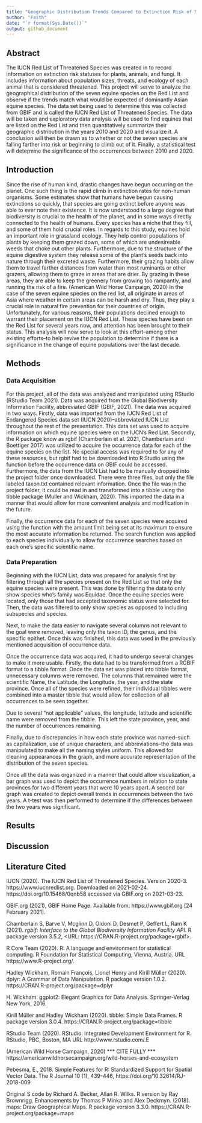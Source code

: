 ```yaml
---
title: "Geographic Distribution Trends Compared to Extinction Risk of Mammals on the IUCN Red List"
author: "Faith"
date: "`r format(Sys.Date())`"
output: github_document
---
```


## Abstract

The IUCN Red List of Threatened Species was created in to record information on extinction risk statuses for plants, animals, and fungi. It includes information about population sizes, threats, and ecology of each animal that is considered threatened. This project will serve to analyze the geographical distribution of the seven equine species on the Red List and observe if the trends match what would be expected of dominantly Asian equine species. The data set being used to determine this was collected from GBIF and is called the IUCN Red List of Threatened Species. The data will be taken and exploratory data analysis will be used to find equines that are listed on the Red List and then quantitatively summarize their geographic distribution in the years 2010 and 2020 and visualize it. A conclusion will then be drawn as to whether or not the seven species are falling farther into risk or beginning to climb out of it. Finally, a statistical test will determine the significance of the occurrences between 2010 and 2020.

## Introduction

Since the rise of human kind, drastic changes have begun occurring on the planet. One such thing is the rapid climb in extinction rates for non-human organisms. Some estimates show that humans have begun causing extinctions so quickly, that species are going extinct before anyone was able to ever note their existence. It is now understood to a large degree that biodiversity is crucial to the health of the planet, and in some ways directly connected to the health of humans. Every species has a niche that they fill, and some of them hold crucial roles. In regards to this study, equines hold an important role in grassland ecology. They help control populations of plants by keeping them grazed down, some of which are undesireable weeds that choke out other plants. Furthermore, due to the structure of the equine digestive system they release some of the plant's seeds back into nature through their excreted waste. Furthermore, their grazing habits allow them to travel farther distances from water than most ruminants or other grazers, allowing them to graze in areas that are drier. By grazing in these areas, they are able to keep the greenery from growing too rampantly, and running the risk of a fire. (American Wild Horse Campaign, 2020) In the case of the seven equine species on the red list, all originate in areas of Asia where weather in certain areas can be harsh and dry. Thus, they play a crucial role in natural fire prevention for their countries of origin. Unfortunately, for various reasons, their populations declined enough to warrant their placement on the IUCN Red List. These species have been on the Red List for several years now, and attention has been brought to their status. This analysis will now serve to look at this effort--among other existing efforts--to help revive the population to determine if there is a significance in the change of equine populations over the last decade.

## Methods

### Data Acquisition

For this project, all of the data was analyzed and manipulated using RStudio (RStudio Team 2021). Data was acquired from the Global Biodiversity Information Facility, abbreviated GBIF (GBIF, 2021). The data was acquired in two ways. Firstly, data was imported from the IUCN Red List of Endangered Species data set (IUCN 2020)--abbreviated IUCN List throughout the rest of the presentation. This data set was used to acquire information on which equine species were on the IUCN's Red List. Secondly, the R package know as rgbif (Chamberlain et al. 2021, Chamberlain and Boettiger 2017) was utilized to acquire the occurrence data for each of the equine species on the list. No special access was required to for any of these resources, but rgbif had to be downloaded into R Studio using the function before the occurrence data on GBIF could be accessed. Furthermore, the data from the IUCN List had to be manually dropped into the project folder once downloaded. There were three files, but only the file labeled taxon.txt contained relevant information. Once the file was in the project folder, it could be read in and transformed into a tibble using the tibble package (Muller and Wickham, 2020). This imported the data in a manner that would allow for more convenient analysis and modification in the future.

Finally, the occurrence data for each of the seven species were acquired using the function with the amount limit being set at its maximum to ensure the most accurate information be returned. The search function was applied to each species individually to allow for occurrence searches based on each one's specific scientific name.

### Data Preparation

Beginning with the IUCN List, data was prepared for analysis first by filtering through all the species present on the Red List so that only the equine species were present. This was done by filtering the data to only show species who's family was Equidae. Once the equine species were located, only those that had accepted taxonomic status were selected for. Then, the data was filtered to only show species as opposed to including subspecies and species.

Next, to make the data easier to navigate several columns not relevant to the goal were removed, leaving only the taxon ID, the genus, and the specific epithet. Once this was finished, this data was used in the previously mentioned acquisition of occurrence data.

Once the occurrence data was acquired, it had to undergo several changes to make it more usable. Firstly, the data had to be transformed from a RGBIF format to a tibble format. Once the data set was placed into tibble format, unnecessary columns were removed. The columns that remained were the scientific Name, the Latitude, the Longitude, the year, and the state province. Once all of the species were refined, their individual tibbles were combined into a master tibble that would allow for collection of all occurrences to be seen together.

Due to several "not applicable" values, the longitude, latitude and scientific name were removed from the tibble. This left the state province, year, and the number of occurrences remaining.

Finally, due to discrepancies in how each state province was named--such as capitalization, use of unique characters, and abbreviations--the data was manipulated to make all the naming styles uniform. This allowed for cleaning appearances in the graph, and more accurate representation of the distribution of the seven species.

Once all the data was organized in a manner that could allow visualization, a bar graph was used to depict the occurrence numbers in relation to state provinces for two different years that were 10 years apart. A second bar graph was created to depict overall trends in occurrences between the two years. A t-test was then performed to determine if the differences between the two years was significant.

## Results

## Discussion

## Literature Cited

IUCN (2020). The IUCN Red List of Threatened Species. Version 2020-3. https://www.iucnredlist.org. Downloaded on 2021-02-24. https://doi.org/10.15468/0qnb58 accessed via GBIF.org on 2021-03-23.

GBIF.org (2021), GBIF Home Page. Available from: https://www.gbif.org [24 February 2021].

Chamberlain S, Barve V, Mcglinn D, Oldoni D, Desmet P, Geffert L, Ram K (2021). _rgbif: Interface
to the Global Biodiversity Information Facility API_. R package version 3.5.2, <URL:
https://CRAN.R-project.org/package=rgbif>.

R Core Team (2020). R: A language and environment for statistical computing. R Foundation for
Statistical Computing, Vienna, Austria. URL https://www.R-project.org/.

Hadley Wickham, Romain François, Lionel Henry and Kirill Müller (2020). dplyr: A Grammar of Data
Manipulation. R package version 1.0.2. https://CRAN.R-project.org/package=dplyr

H. Wickham. ggplot2: Elegant Graphics for Data Analysis. Springer-Verlag New York, 2016.

Kirill Müller and Hadley Wickham (2020). tibble: Simple Data Frames. R package version 3.0.4.
https://CRAN.R-project.org/package=tibble

RStudio Team (2020). RStudio: Integrated Development Environment for R. RStudio, PBC, Boston, MA
URL http://www.rstudio.com/.E

(American Wild Horse Campaign, 2020) *** CITE FULLY ***
https://americanwildhorsecampaign.org/wild-horses-and-ecosystem

Pebesma, E., 2018. Simple Features for R: Standardized Support for Spatial Vector Data. The R
Journal 10 (1), 439-446, https://doi.org/10.32614/RJ-2018-009

Original S code by Richard A. Becker, Allan R. Wilks. R version by Ray Brownrigg. Enhancements
by Thomas P Minka and Alex Deckmyn. (2018). maps: Draw Geographical Maps. R package version
3.3.0. https://CRAN.R-project.org/package=maps